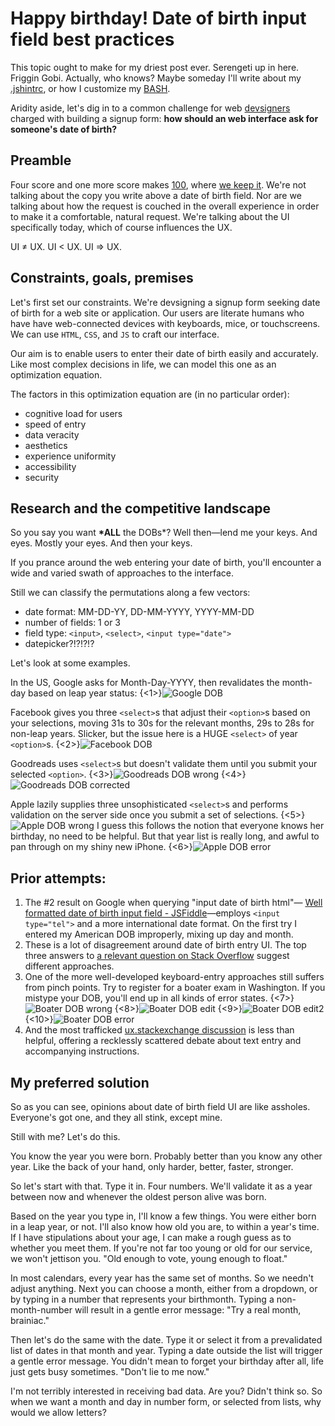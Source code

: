 # Happy birthday! Date of birth input field best practices

This topic ought to make for my driest post ever. Serengeti up in here. Friggin Gobi. Actually, who knows? Maybe someday I'll write about my [.jshintrc](http://jshint.com/docs/options/), or how I customize my [BASH](http://en.wikipedia.org/wiki/Bash_%28Unix_shell%29).

Aridity aside, let's dig in to a common challenge for web [devsigners](http://www.devsignercon.com/) charged with building a signup form: **how should an web interface ask for someone's date of birth?**

## Preamble

Four score and one more score makes [100](https://soundcloud.com/octobersveryown/drake-0-to-100), where [we keep it](https://soundcloud.com/maddecent/grandtheft-keys-n-krates-keep-it-100). We're not talking about the copy you write above a date of birth field. Nor are we talking about how the request is couched in the overall experience in order to make it a comfortable, natural request. We're talking about the UI specifically today, which of course influences the UX.

UI ≠ UX. UI < UX. UI => UX.

## Constraints, goals, premises

Let's first set our constraints. We're devsigning a signup form seeking date of birth for a web site or application. Our users are literate humans who have have web-connected devices with keyboards, mice, or touchscreens. We can use `HTML`, `CSS`, and `JS` to craft our interface.

Our aim is to enable users to enter their date of birth easily and accurately. Like most complex decisions in life, we can model this one as an optimization equation.

The factors in this optimization equation are (in no particular order):

- cognitive load for users
- speed of entry
- data veracity
- aesthetics
- experience uniformity
- accessibility
- security

## Research and the competitive landscape

So you say you want **\*ALL** the DOBs\*? Well then—lend me your keys. And eyes. Mostly your eyes. And then your keys.

If you prance around the web entering your date of birth, you'll encounter a wide and varied swath of approaches to the interface.

Still we can classify the permutations along a few vectors:

- date format: MM-DD-YY, DD-MM-YYYY, YYYY-MM-DD
- number of fields: 1 or 3
- field type: `<input>`, `<select>`, `<input type="date">`
- datepicker?!?!?!?

Let's look at some examples.

In the US, Google asks for Month-Day-YYYY, then revalidates the month-day based on leap year status:
{<1>}![Google DOB](/images/2015/May/Screenshot-2015-05-01-14-04-18.png)

Facebook gives you three `<select>`s that adjust their `<option>`s based on your selections, moving 31s to 30s for the relevant months, 29s to 28s for non-leap years. Slicker, but the issue here is a HUGE `<select>` of year `<option>`s.
{<2>}![Facebook DOB](/content/images/2015/May/Screenshot-2015-05-01-14-08-51.png)

Goodreads uses `<select>`s but doesn't validate them until you submit your selected `<option>`.
{<3>}![Goodreads DOB wrong](/content/images/2015/May/Screenshot-2015-05-01-14-14-38.png)
{<4>}![Goodreads DOB corrected](/content/images/2015/May/Screenshot-2015-05-01-14-14-54.png)

Apple lazily supplies three unsophisticated `<select>`s and performs validation on the server side once you submit a set of selections.
{<5>}![Apple DOB wrong](/content/images/2015/May/Screenshot-2015-05-01-14-23-14.png)
I guess this follows the notion that everyone knows her birthday, no need to be helpful. But that year list is really long, and awful to pan through on my shiny new iPhone.
{<6>}![Apple DOB error](/content/images/2015/May/Screenshot-2015-05-01-14-23-22.png)

## Prior attempts:

1. The #2 result on Google when querying "input date of birth html"—
   [Well formatted date of birth input field - JSFiddle](http://jsfiddle.net/davidelrizzo/c8ASE/)—employs `<input type="tel">` and a more international date format. On the first try I entered my American DOB improperly, mixing up day and month.
2. These is a lot of disagreement around date of birth entry UI. The top three answers to [a relevant question on Stack Overflow](http://stackoverflow.com/questions/339956/whats-the-best-ui-for-entering-date-of-birth) suggest different approaches.
3. One of the more well-developed keyboard-entry approaches still suffers from pinch points. Try to register for a boater exam in Washington. If you mistype your DOB, you'll end up in all kinds of error states. {<7>}![Boater DOB wrong](/content/images/2015/May/Screenshot-2015-05-01-14-35-34.png) {<8>}![Boater DOB edit](/content/images/2015/May/Screenshot-2015-05-01-14-36-09.png) {<9>}![Boater DOB edit2](/content/images/2015/May/Screenshot-2015-05-01-14-36-47.png) {<10>}![Boater DOB error](/content/images/2015/May/Screenshot-2015-05-01-14-35-15.png)
4. And the most trafficked [ux.stackexchange discussion](http://ux.stackexchange.com/questions/5119/whats-the-best-way-to-present-date-of-birth-form-fields) is less than helpful, offering a recklessly scattered debate about text entry and accompanying instructions.

## My preferred solution

So as you can see, opinions about date of birth field UI are like assholes. Everyone's got one, and they all stink, except mine.

Still with me? Let's do this.

You know the year you were born. Probably better than you know any other year. Like the back of your hand, only harder, better, faster, stronger.

So let's start with that. Type it in. Four numbers. We'll validate it as a year between now and whenever the oldest person alive was born.

Based on the year you type in, I'll know a few things. You were either born in a leap year, or not. I'll also know how old you are, to within a year's time. If I have stipulations about your age, I can make a rough guess as to whether you meet them. If you're not far too young or old for our service, we won't jettison you. "Old enough to vote, young enough to float."

In most calendars, every year has the same set of months. So we needn't adjust anything. Next you can choose a month, either from a dropdown, or by typing in a number that represents your birthmonth. Typing a non-month-number will result in a gentle error message: "Try a real month, brainiac."

Then let's do the same with the date. Type it or select it from a prevalidated list of dates in that month and year. Typing a date outside the list will trigger a gentle error message. You didn't mean to forget your birthday after all, life just gets busy sometimes. "Don't lie to me now."

I'm not terribly interested in receiving bad data. Are you? Didn't think so. So when we want a month and day in number form, or selected from lists, why would we allow letters?

